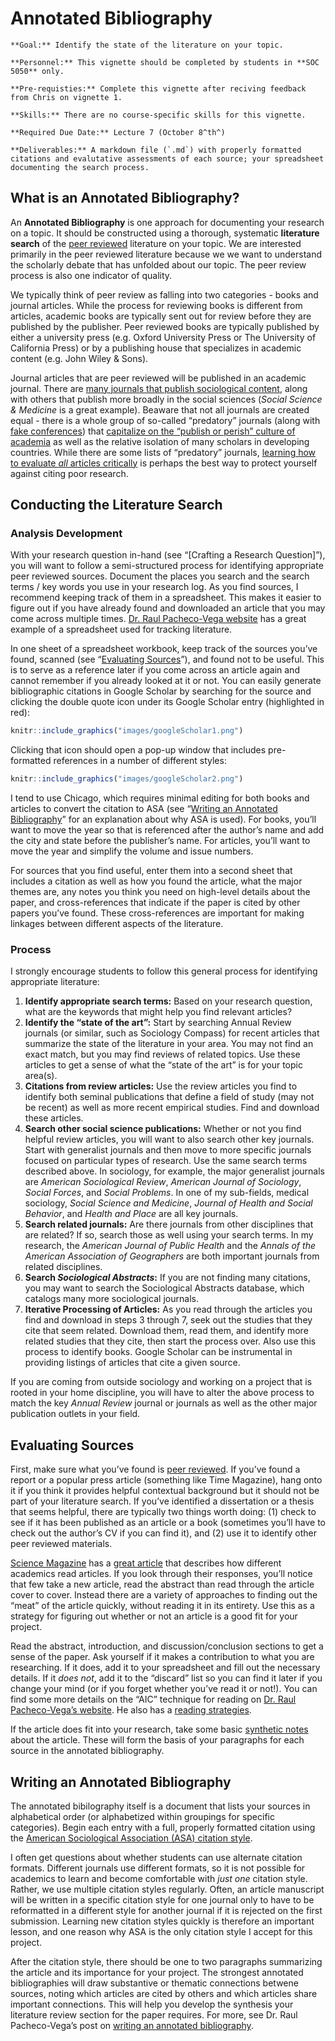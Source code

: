 # Annotated Bibliography

```block
**Goal:** Identify the state of the literature on your topic.
```

```block
**Personnel:** This vignette should be completed by students in **SOC 5050** only.
```

```block
**Pre-requisties:** Complete this vignette after reciving feedback from Chris on vignette 1.
```

```block
**Skills:** There are no course-specific skills for this vignette.
```

```block
**Required Due Date:** Lecture 7 (October 8^th^)
```

```block
**Deliverables:** A markdown file (`.md`) with properly formatted citations and evalutative assessments of each source; your spreadsheet documenting the search process.
```

## What is an Annotated Bibliography?
An **Annotated Bibliography** is one approach for documenting your research on a topic. It should be constructed using a thorough, systematic **literature search** of the [peer reviewed](https://library.sdsu.edu/research-services/research-help/peer-reviewed-articles) literature on your topic. We are interested primarily in the peer reviewed literature because we we want to understand the scholarly debate that has unfolded about our topic. The peer review process is also one indicator of quality. 

We typically think of peer review as falling into two categories - books and journal articles. While the process for reviewing books is different from articles, academic books are typically sent out for review before they are published by the publisher. Peer reviewed books are typically published by either a university press (e.g. Oxford University Press or The University of California Press) or by a publishing house that specializes in academic content (e.g. John Wiley & Sons).

Journal articles that are peer reviewed will be published in an academic journal. There are <a href="https://gmusocgrads.wordpress.com/development/journals/" target="_blank">many journals that publish sociological content</a>, along with others that publish more broadly in the social sciences (*Social Science & Medicine* is a great example). Beaware that not all journals are created equal - there is a whole group of so-called "predatory" journals (along with <a href="https://www.nytimes.com/2016/12/29/upshot/fake-academe-looking-much-like-the-real-thing.html" target="_blank">fake conferences</a>) that <a href="https://www.nytimes.com/2017/10/30/science/predatory-journals-academics.html" target="_blank">capitalize on the "publish or perish" culture of academia</a> as well as the relative isolation of many scholars in developing countries. While there are some lists of "predatory" journals, <a href="https://www.authoraid.info/en/news/details/1310/" target="_blank">learning how to evaluate *all* articles critically</a> is perhaps the best way to protect yourself against citing poor research.

## Conducting the Literature Search

### Analysis Development

With your research question in-hand (see "[Crafting a Research Question]"), you will want to follow a semi-structured process for identifying appropriate peer reviewed sources. Document the places you search and the search terms / key words you use in your research log. As you find sources, I recommend keeping track of them in a spreadsheet. This makes it easier to figure out if you have already found and downloaded an article that you may come across multiple times. <a href="http://www.raulpacheco.org/2016/06/synthesizing-different-bodies-of-work-in-your-literature-review-the-conceptual-synthesis-excel-dump-technique/" target="_blank">Dr. Raul Pacheco-Vega website</a> has a great example of a spreadsheet used for tracking literature.

In one sheet of a spreadsheet workbook, keep track of the sources you've found, scanned (see "[Evaluating Sources]"), and found not to be useful. This is to serve as a reference later if you come across an article again and cannot remember if you already looked at it or not. You can easily generate bibliographic citations in Google Scholar by searching for the source and clicking the double quote icon under its Google Scholar entry (highlighted in red):

```r
knitr::include_graphics("images/googleScholar1.png")
```

Clicking that icon should open a pop-up window that includes pre-formatted references in a number of different styles:

```r
knitr::include_graphics("images/googleScholar2.png")
```

I tend to use Chicago, which requires minimal editing for both books and articles to convert the citation to ASA (see "[Writing an Annotated Bibliography]" for an explanation about why ASA is used). For books, you'll want to move the year so that is referenced after the author's name and add the city and state before the publisher's name. For articles, you'll want to move the year and simplify the volume and issue numbers.

For sources that you find useful, enter them into a second sheet that includes a citation as well as how you found the article, what the major themes are, any notes you think you need on high-level details about the paper, and cross-references that indicate if the paper is cited by other papers you've found. These cross-references are important for making linkages between different aspects of the literature. 

### Process

I strongly encourage students to follow this general process for identifying appropriate literature:

1. **Identify appropriate search terms:** Based on your research question, what are the keywords that might help you find relevant articles?
2. **Identify the "state of the art":** Start by searching Annual Review journals (or similar, such as Sociology Compass) for recent articles that summarize the state of the literature in your area. You may not find an exact match, but you may find reviews of related topics. Use these articles to get a sense of what the "state of the art" is for your topic area(s).
3. **Citations from review articles:** Use the review articles you find to identify both seminal publications that define a field of study (may not be recent) as well as more recent empirical studies. Find and download these articles.
4. **Search other social science publications:** Whether or not you find helpful review articles, you will want to also search other key journals. Start with generalist journals and then move to more specific journals focused on particular types of research. Use the same search terms described above. In sociology, for example, the major generalist journals are *American Sociological Review*, *American Journal of Sociology*, *Social Forces*, and *Social Problems*. In one of my sub-fields, medical sociology, *Social Science and Medicine*, *Journal of Health and Social Behavior*, and *Health and Place* are all key journals.
5. **Search related journals:** Are there journals from other disciplines that are related? If so, search those as well using your search terms. In my research, the *American Journal of Public Health* and the *Annals of the American Association of Geographers* are both important journals from related disciplines.
6. **Search _Sociological Abstracts_:** If you are not finding many citations, you may want to search the Sociological Abstracts database, which catalogs many more sociological journals.
7. **Iterative Processing of Articles:** As you read through the articles you find and download in steps 3 through 7, seek out the studies that they cite that seem related. Download them, read them, and identify more related studies that they cite, then start the process over. Also use this process to identify books. Google Scholar can be instrumental in providing listings of articles that cite a given source. 

If you are coming from outside sociology and working on a project that is rooted in your home discipline, you will have to alter the above process to match the key *Annual Review* journal or journals as well as the other major publication outlets in your field.

## Evaluating Sources
First, make sure what you've found is [peer reviewed](/what-is-an-annotated-bibliography.html). If you've found a report or a popular press article (something like Time Magazine), hang onto it if you think it provides helpful contextual background but it should not be part of your literature search. If you've identified a dissertation or a thesis that seems helpful, there are typically two things worth doing: (1) check to see if it has been published as an article or a book (sometimes you'll have to check out the author's CV if you can find it), and (2) use it to identify other peer reviewed materials.

<a href="http://www.sciencemag.org/" target="_blank">Science Magazine</a> has a <a href="http://www.sciencemag.org/careers/2016/03/how-seriously-read-scientific-paper" target="_blank">great article</a> that describes how different academics read articles. If you look through their responses, you'll notice that few take a new article, read the abstract than read through the article cover to cover. Instead there are a variety of approaches to finding out the "meat" of the article quickly, without reading it in its entirety. Use this as a strategy for figuring out whether or not an article is a good fit for your project. 

Read the abstract, introduction, and discussion/conclusion sections to get a sense of the paper. Ask yourself if it makes a contribution to what you are researching. If it does, add it to your spreadsheet and fill out the necessary details. If it _does not_, add it to the "discard" list so you can find it later if you change your mind (or if you forget whether you've read it or not!). You can find some more details on the "AIC" technique for reading on <a href="http://www.raulpacheco.org/2017/01/finding-the-most-relevant-information-in-a-paper-when-reading-a-three-step-method/" target="_blank">Dr. Raul Pacheco-Vega's website</a>. He also has a <a href="http://www.raulpacheco.org/tag/reading-strategies/" target="_blank">reading strategies</a>.

If the article does fit into your research, take some basic <a href="http://www.raulpacheco.org/2017/05/writing-synthetic-notes-of-journal-articles-and-book-chapters/" target="_blank">synthetic notes</a> about the article. These will form the basis of your paragraphs for each source in the annotated bibliography.

## Writing an Annotated Bibliography

The annotated bibilography itself is a document that lists your sources in alphabetical order (or alphabetized within groupings for specific categories). Begin each entry with a full, properly formatted citation using the <a href="https://owl.purdue.edu/owl/research_and_citation/using_research/formatting_in_sociology_asa_style/references_page_formatting.html" target="_blank">American Sociological Association (ASA) citation style</a>. 

I often get questions about whether students can use alternate citation formats. Different journals use different formats, so it is not possible for academics to learn and become comfortable with *just one* citation style. Rather, we use multiple citation styles regularly. Often, an article manuscript will be written in a specific citation style for one journal only to have to be reformatted in a different style for another journal if it is rejected on the first submission. Learning new citation styles quickly is therefore an important lesson, and one reason why ASA is the only citation style I accept for this project.

After the citation style, there should be one to two paragraphs summarizing the article and its importance for your project. The strongest annotated bibliographies will draw substantive or thematic connections betwene sources, noting which articles are cited by others and which articles share important connections. This will help you develop the synthesis your literature review section for the paper requires. For more, see Dr. Raul Pacheco-Vega's post on <a href="http://www.raulpacheco.org/2017/04/writing-an-annotated-bibliography/" target="_blank">writing an annotated bibliography</a>.
